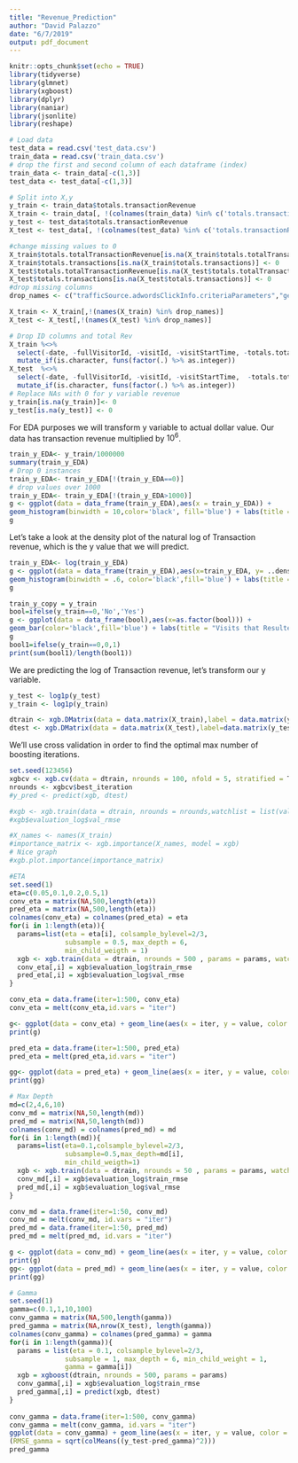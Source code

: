 ```yaml
---
title: "Revenue_Prediction"
author: "David Palazzo"
date: "6/7/2019"
output: pdf_document
---
```


```r
knitr::opts_chunk$set(echo = TRUE)
library(tidyverse)
library(glmnet)
library(xgboost)
library(dplyr) 
library(naniar)
library(jsonlite)
library(reshape)
```

```r
# Load data
test_data = read.csv('test_data.csv')
train_data = read.csv('train_data.csv')
# drop the first and second column of each dataframe (index)
train_data <- train_data[-c(1,3)]
test_data <- test_data[-c(1,3)]
```

```r
# Split into X,y
y_train <- train_data$totals.transactionRevenue
X_train <- train_data[, !(colnames(train_data) %in% c('totals.transactionRevenue'))]
y_test <- test_data$totals.transactionRevenue
X_test <- test_data[, !(colnames(test_data) %in% c('totals.transactionRevenue'))]
```

```r
#change missing values to 0
X_train$totals.totalTransactionRevenue[is.na(X_train$totals.totalTransactionRevenue)] <- 0
X_train$totals.transactions[is.na(X_train$totals.transactions)] <- 0
X_test$totals.totalTransactionRevenue[is.na(X_test$totals.totalTransactionRevenue)] <- 0
X_test$totals.transactions[is.na(X_test$totals.transactions)] <- 0
#drop missing columns
drop_names <- c("trafficSource.adwordsClickInfo.criteriaParameters","geoNetwork.networkLocation","geoNetwork.longitude","geoNetwork.latitude","geoNetwork.cityId","device.screenResolution","device.screenColors","device.operatingSystemVersion", "device.mobileInputSelector","device.mobileDeviceModel","device.mobileDeviceMarketingName","device.mobileDeviceInfo","device.mobileDeviceBranding","device.language","device.flashVersion","device.browserVersion","device.browserSize")

X_train <- X_train[,!(names(X_train) %in% drop_names)]
X_test <- X_test[,!(names(X_test) %in% drop_names)]
```

```r
# Drop ID columns and total Rev
X_train %<>% 
  select(-date, -fullVisitorId, -visitId, -visitStartTime, -totals.totalTransactionRevenue, -totals.transactions) %>% 
  mutate_if(is.character, funs(factor(.) %>% as.integer))
X_test  %<>% 
  select(-date, -fullVisitorId, -visitId, -visitStartTime,  -totals.totalTransactionRevenue,-totals.transactions) %>% 
  mutate_if(is.character, funs(factor(.) %>% as.integer))
# Replace NAs with 0 for y variable revenue
y_train[is.na(y_train)]<- 0
y_test[is.na(y_test)] <- 0
```


For EDA purposes we will transform y variable to actual dollar value. Our data has transaction revenue multiplied by $10^6$. 

```r
train_y_EDA<- y_train/1000000
summary(train_y_EDA)
# Drop 0 instances
train_y_EDA<- train_y_EDA[!(train_y_EDA==0)]
# drop values over 1000
train_y_EDA<- train_y_EDA[!(train_y_EDA>1000)]
g <- ggplot(data = data_frame(train_y_EDA),aes(x = train_y_EDA)) + 
geom_histogram(binwidth = 10,color='black', fill='blue') + labs(title = "Histogram of Transaction Revenue") + labs(x=" Transaction Revenue in Dollars")
g
```

Let's take a look at the density plot of the natural log of Transaction revenue, which is the y value that we will predict.

```r
train_y_EDA<- log(train_y_EDA)
g <- ggplot(data = data_frame(train_y_EDA),aes(x=train_y_EDA, y= ..density..)) + 
geom_histogram(binwidth = .6, color='black',fill='blue') + labs(title = "Density of Log Transaction Revenue") + labs(x=" Log Transaction Revenue") 
g
```
```r
train_y_copy = y_train
bool=ifelse(y_train==0,'No','Yes')
g <- ggplot(data = data_frame(bool),aes(x=as.factor(bool))) + 
geom_bar(color='black',fill='blue') + labs(title = "Visits that Resulted in Revenue") + labs(x="Did a visit result in revenue?") 
g
bool1=ifelse(y_train==0,0,1)
print(sum(bool1)/length(bool1))
```


We are predicting the log of Transaction revenue, let's transform our y variable. 

```r
y_test <- log1p(y_test)
y_train <- log1p(y_train)
```


```r
dtrain <- xgb.DMatrix(data = data.matrix(X_train),label = data.matrix(y_train))
dtest <- xgb.DMatrix(data = data.matrix(X_test),label=data.matrix(y_test))
```
We'll use cross validation in order to find the optimal max number of boosting iterations.

```r
set.seed(123456)
xgbcv <- xgb.cv(data = dtrain, nrounds = 100, nfold = 5, stratified = T,early_stopping_rounds = 20)
nrounds <- xgbcv$best_iteration
#y_pred <- predict(xgb, dtest)
```

```r
#xgb <- xgb.train(data = dtrain, nrounds = nrounds,watchlist = list(val=dtest, train=dtrain))
#xgb$evaluation_log$val_rmse
```




```r
#X_names <- names(X_train)
#importance_matrix <- xgb.importance(X_names, model = xgb)
# Nice graph
#xgb.plot.importance(importance_matrix)

```

```r
#ETA
set.seed(1)
eta=c(0.05,0.1,0.2,0.5,1)
conv_eta = matrix(NA,500,length(eta))
pred_eta = matrix(NA,500,length(eta))
colnames(conv_eta) = colnames(pred_eta) = eta
for(i in 1:length(eta)){
  params=list(eta = eta[i], colsample_bylevel=2/3,
              subsample = 0.5, max_depth = 6,
              min_child_weigth = 1)
  xgb <- xgb.train(data = dtrain, nrounds = 500 , params = params, watchlist = list(val=dtest, train=dtrain))
  conv_eta[,i] = xgb$evaluation_log$train_rmse
  pred_eta[,i] = xgb$evaluation_log$val_rmse
}

conv_eta = data.frame(iter=1:500, conv_eta)
conv_eta = melt(conv_eta,id.vars = "iter")

g<- ggplot(data = conv_eta) + geom_line(aes(x = iter, y = value, color = variable)) + labs(title = "Training Set Effect of Learning parameter", y = "RMSE", x= "Number of Iterations")
print(g)

pred_eta = data.frame(iter=1:500, pred_eta)
pred_eta = melt(pred_eta,id.vars = "iter")

gg<- ggplot(data = pred_eta) + geom_line(aes(x = iter, y = value, color = variable)) + labs(title = "Test Set Effect of Learning parameter", y = "RMSE", x= "Number of Iterations")
print(gg)
```



```r
# Max Depth
md=c(2,4,6,10)
conv_md = matrix(NA,50,length(md))
pred_md = matrix(NA,50,length(md))
colnames(conv_md) = colnames(pred_md) = md
for(i in 1:length(md)){
  params=list(eta=0.1,colsample_bylevel=2/3,
              subsample=0.5,max_depth=md[i],
              min_child_weigth=1)
  xgb <- xgb.train(data = dtrain, nrounds = 50 , params = params, watchlist = list(val=dtest, train=dtrain))
  conv_md[,i] = xgb$evaluation_log$train_rmse
  pred_md[,i] = xgb$evaluation_log$val_rmse
}

conv_md = data.frame(iter=1:50, conv_md)
conv_md = melt(conv_md, id.vars = "iter")
pred_md = data.frame(iter=1:50, pred_md)
pred_md = melt(pred_md, id.vars = "iter")

g <- ggplot(data = conv_md) + geom_line(aes(x = iter, y = value, color = variable)) + labs(title = "Training Set Error Max Depth", y = "RMSE", x= "Number of Iterations")
print(g)
gg<- ggplot(data = pred_md) + geom_line(aes(x = iter, y = value, color = variable)) + labs(title = "Validation Set Error Max Depth", y = "RMSE", x= "Number of Iterations")
print(gg)

```

```r
# Gamma 
set.seed(1)
gamma=c(0.1,1,10,100)
conv_gamma = matrix(NA,500,length(gamma))
pred_gamma = matrix(NA,nrow(X_test), length(gamma))
colnames(conv_gamma) = colnames(pred_gamma) = gamma
for(i in 1:length(gamma)){
  params = list(eta = 0.1, colsample_bylevel=2/3,
              subsample = 1, max_depth = 6, min_child_weight = 1,
              gamma = gamma[i])
  xgb = xgboost(dtrain, nrounds = 500, params = params)
  conv_gamma[,i] = xgb$evaluation_log$train_rmse
  pred_gamma[,i] = predict(xgb, dtest)
}
 
conv_gamma = data.frame(iter=1:500, conv_gamma)
conv_gamma = melt(conv_gamma, id.vars = "iter")
ggplot(data = conv_gamma) + geom_line(aes(x = iter, y = value, color = variable))+ labs(title = "Gamma Values", y = "RMSE", x= "Number of Iterations")
(RMSE_gamma = sqrt(colMeans((y_test-pred_gamma)^2)))
pred_gamma
```

